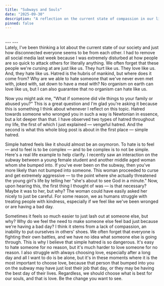 ```yaml
---
title: "Subways and Souls"
date: "2025-09-30"
description: "A reflection on the current state of compassion in our lives."
pinned: false
---
```

<br />
---
---
<br />
Lately, I've been thinking a lot about the current state of our society and just how disconnected everyone seems to be from each other. I had to remove all social media last week because I was extremely disturbed at how people are so quick to attack others for literally anything. We often forget that these people we're cursing at are just like us. They hurt like us. They love like us. And, they hate like us. Hatred is the hubris of mankind, but where does it come from? Why are we able to hate someone that we've never even met with, joked with, sat down to have a meal with? No organism on earth can love like us, but I can also guarantee that no organism can hate like us.

Now you might ask me, "What if someone did vile things to your family or abused you?" This is a great question and I'm glad you're asking it because this is something I think about whenever I reflect on this topic. Hatred towards someone who wronged you in such a way is Newtonian in essence, but a lot deeper than that. I have observed two types of hatred throughout my life, the first of which I just explained — vengeful hatred. And the second is what this whole blog post is about in the first place — simple hatred.

Simple hatred feels like it should almost be an oxymoron. To hate is to feel — and to feel is to be complex — and to be complex is to not be simple. Here's a real life example to help clarify. I recently saw an interaction on the subway between a young female student and another middle aged woman whom she bumped into. If you've ever been on the subway, then you've more likely than not bumped into someone. This woman proceeded to curse and get extremely aggressive — to the point where she actually threatened the young girl's life by telling her "she's about to see God in a minute." Now, upon hearing this, the first thing I thought of was — is that necessary? Maybe it was to her, but why? The woman could have easily asked her nicely to just be careful. For some reason, we as humans struggle with treating people with kindness, especially if we feel like we've been wronged or are having a bad day.

Sometimes it feels so much easier to just lash out at someone else, but why? Why do we feel the need to make someone else feel bad just because we're having a bad day? I think it stems from a lack of compassion, an inability to put ourselves in others' shoes. We often forget that everyone is fighting their own battles, and we have no idea what someone else is going through. This is why I believe that simple hatred is so dangerous. It's easy to hate someone for no reason, but it's much harder to love someone for no reason. I also struggle with always choosing love, especially after a long day and all I want to do is be alone, but it's in these moments where it is the most important to choose love, because that person that bumped into you on the subway may have just lost their job that day, or they may be having the best day of their lives. Regardless, we should choose what is best for our souls, and that is love. Be the change you want to see.
